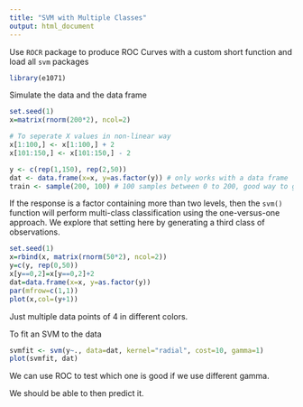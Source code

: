 ```yaml
---
title: "SVM with Multiple Classes"
output: html_document
---
```



Use `ROCR` package to produce ROC Curves with a custom short function and load all `svm` packages

```r
library(e1071)
```

Simulate the data and the data frame

```r
set.seed(1)
x=matrix(rnorm(200*2), ncol=2)

# To seperate X values in non-linear way
x[1:100,] <- x[1:100,] + 2
x[101:150,] <- x[101:150,] - 2

y <- c(rep(1,150), rep(2,50))
dat <- data.frame(x=x, y=as.factor(y)) # only works with a data frame
train <- sample(200, 100) # 100 samples between 0 to 200, good way to get the training
```


If the response is a factor containing more than two levels, then the `svm()` function will perform multi-class classification using the one-versus-one approach. We explore that setting here by generating a third class of observations.

```r
set.seed(1)
x=rbind(x, matrix(rnorm(50*2), ncol=2))
y=c(y, rep(0,50))
x[y==0,2]=x[y==0,2]+2
dat=data.frame(x=x, y=as.factor(y))
par(mfrow=c(1,1))
plot(x,col=(y+1))
```

Just multiple data points of 4 in different colors.

To fit an SVM to the data

```r
svmfit <- svm(y~., data=dat, kernel="radial", cost=10, gamma=1)
plot(svmfit, dat)
```

We can use ROC to test which one is good if we use different gamma.

We should be able to then predict it.

